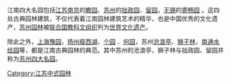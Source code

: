 {{Unreferenced|time=2021-02-10T10:15:18+00:00}}
江南四大名园包括[[江苏|江苏]][[南京|南京]]的[[瞻园|瞻园]]、[[苏州|苏州]]的[[拙政园|拙政园]]、[[留园|留园]]，[[无锡|无锡]]的[[寄畅园|寄畅园]] 。这四处古典园林建筑，不仅代表着江南园林建筑艺术的精华，也是中国优秀的文化遗产，[[苏州园林|苏州园林]]被[[联合国教科文组织|联合国教科文组织]]列为[[世界文化遗产|世界文化遗产]]。

除此之外，[[上海|上海]][[豫园|豫园]]，[[扬州|扬州]][[瘦西湖|瘦西湖]]、[[个园|个园]] 、[[何园|何园]]，苏州[[沧浪亭|沧浪亭]]、[[狮子林|狮子林]]，[[南通|南通]][[水绘园|水绘园]]等，都是江南古典园林的典范。其中苏州的沧浪亭，狮子林与拙政园、留园并称为[[苏州四大名园|苏州四大名园]]。

[[Category:江苏中式园林|Category:江苏中式园林]]